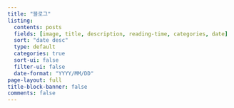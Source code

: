 ```yaml
---
title: "블로그"
listing:
  contents: posts
  fields: [image, title, description, reading-time, categories, date]
  sort: "date desc"
  type: default
  categories: true
  sort-ui: false
  filter-ui: false
  date-format: "YYYY/MM/DD"
page-layout: full
title-block-banner: false
comments: false
---
```

<!-- 
<button type="button" class="btn btn-primary btn-lg" onclick=window.open('https://toss.me/williamj')>💵Toss로 서포트하기</button>
<p class="text-muted">송금하실 때 메세지에 어떤 글을 보았는지 남겨주시면 게시글에 남겨드립니다. </br>기부해주신 돈은 커피를 마시는데 사용됩니다.</p> -->

